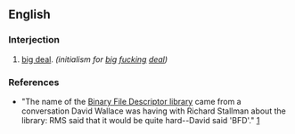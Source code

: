 ==English==

===Interjection===
{{en-intj}}

# {{idiom|jocular}} [[big deal]].  ''(initialism for [[big]] [[fucking]] [[deal]])''

===References===
*"The name of the [[w:Binary File Descriptor|Binary File Descriptor library]] came from a conversation David Wallace was having with Richard Stallman about the library: RMS said that it would be quite hard--David said 'BFD'." [http://www.gnu.org/software/binutils/manual/bfd-2.9.1/html_mono/bfd.html#SEC2]
